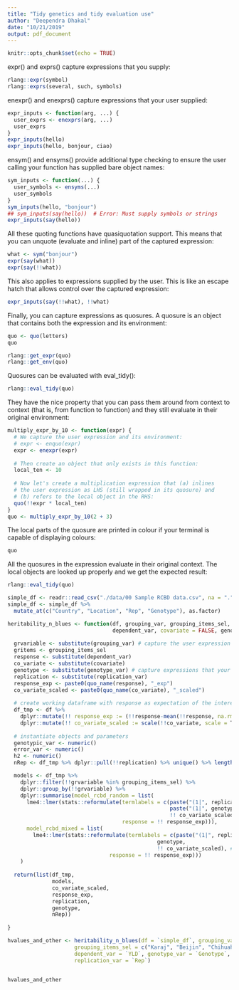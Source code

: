 ```yaml
---
title: "Tidy genetics and tidy evaluation use"
author: "Deependra Dhakal"
date: "10/21/2019"
output: pdf_document
---
```


```r
knitr::opts_chunk$set(echo = TRUE)
```

expr() and exprs() capture expressions that you supply:

```r
rlang::expr(symbol)
rlang::exprs(several, such, symbols)

```

enexpr() and enexprs() capture expressions that your user supplied:

```r
expr_inputs <- function(arg, ...) {
  user_exprs <- enexprs(arg, ...)
  user_exprs
}
expr_inputs(hello)
expr_inputs(hello, bonjour, ciao)
```

ensym() and ensyms() provide additional type checking to ensure the user calling your function has supplied bare object names:

```r
sym_inputs <- function(...) {
  user_symbols <- ensyms(...)
  user_symbols
}
sym_inputs(hello, "bonjour")
## sym_inputs(say(hello))  # Error: Must supply symbols or strings
expr_inputs(say(hello))
```

All these quoting functions have quasiquotation support. This means that you can unquote (evaluate and inline) part of the captured expression:

```r
what <- sym("bonjour")
expr(say(what))
expr(say(!!what))
```

This also applies to expressions supplied by the user. This is like an escape hatch that allows control over the captured expression:

```r
expr_inputs(say(!!what), !!what)
```

Finally, you can capture expressions as quosures. A quosure is an object that contains both the expression and its environment:

```r
quo <- quo(letters)
quo

rlang::get_expr(quo)
rlang::get_env(quo)
```

Quosures can be evaluated with eval_tidy():

```r
rlang::eval_tidy(quo)
```

They have the nice property that you can pass them around from context to context (that is, from function to function) and they still evaluate in their original environment:

```r
multiply_expr_by_10 <- function(expr) {
  # We capture the user expression and its environment:
  # expr <- enquo(expr)
  expr <- enexpr(expr)
  
  # Then create an object that only exists in this function:
  local_ten <- 10
  
  # Now let's create a multiplication expression that (a) inlines
  # the user expression as LHS (still wrapped in its quosure) and
  # (b) refers to the local object in the RHS:
  quo(!!expr * local_ten)
}
quo <- multiply_expr_by_10(2 + 3)
```

The local parts of the quosure are printed in colour if your terminal is capable of displaying colours:

```r
quo
```

All the quosures in the expression evaluate in their original context. The local objects are looked up properly and we get the expected result:

```r
rlang::eval_tidy(quo)
```


```r

simple_df <- readr::read_csv("./data/00 Sample RCBD data.csv", na = ".")
simple_df <- simple_df %>% 
  mutate_at(c("Country", "Location", "Rep", "Genotype"), as.factor)

heritability_n_blues <- function(df, grouping_var, grouping_items_sel,
                                 dependent_var, covariate = FALSE, genotype_var, replication_var){
  
  grvariable <- substitute(grouping_var) # capture the user expression and its environment
  gritems <- grouping_items_sel
  response <- substitute(dependent_var)
  co_variate <- substitute(covariate)
  genotype <- substitute(genotype_var) # capture expressions that your user supplied
  replication <- substitute(replication_var)
  response_exp <- paste0(quo_name(response), "_exp")
  co_variate_scaled <- paste0(quo_name(co_variate), "_scaled")
  
  # create working dataframe with response as expectation of the interested variable
  df_tmp <- df %>%
    dplyr::mutate(!! response_exp := (!!response-mean(!!response, na.rm = T))/stats::sd(!!response, na.rm = T)) %>%
    dplyr::mutate(!! co_variate_scaled := scale(!!co_variate, scale = T, center = T))
  
  # instantiate objects and parameters
  genotypic_var <- numeric()
  error_var <- numeric()
  h2 <- numeric()
  nRep <- df_tmp %>% dplyr::pull(!!replication) %>% unique() %>% length()

  models <- df_tmp %>%
    dplyr::filter(!!grvariable %in% grouping_items_sel) %>%
    dplyr::group_by(!!grvariable) %>%
    dplyr::summarise(model_rcbd_random = list(
      lme4::lmer(stats::reformulate(termlabels = c(paste("(1|", replication, ")"),
                                                   paste("(1|", genotype, ")"),
                                                   !! co_variate_scaled),
                                    response = !! response_exp))),
      model_rcbd_mixed = list(
        lme4::lmer(stats::reformulate(termlabels = c(paste("(1|", replication, ")"),
                                               genotype,
                                               !! co_variate_scaled), # to omit fixed effect covariate remove thismanually
                                response = !! response_exp)))
    )
    
  return(list(df_tmp, 
              models,
              co_variate_scaled, 
              response_exp, 
              replication, 
              genotype, 
              nRep))
  
}

hvalues_and_other <- heritability_n_blues(df = `simple_df`, grouping_var = `Location`, 
                     grouping_items_sel = c("Karaj", "Beijin", "Chihuahua"), 
                     dependent_var = `YLD`, genotype_var = `Genotype`, covariate = `TGW`,
                     replication_var = `Rep`)


hvalues_and_other
```


